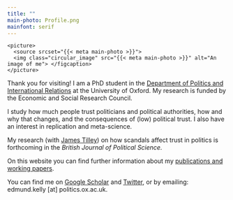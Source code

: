```yaml
---
title: ""
main-photo: Profile.png
mainfont: serif
---
```


::::: grid
::: {.g-col-12 .g-col-sm-4}
<!--quarto publish gh-pages -->

<div class="grid" style="--bs-columns: 5; row-gap: 0;">
  <div class="g-col-1 g-col-sm-0"></div>
  <div class="g-col-3 g-col-sm-5">
    <picture>
      <source srcset="{{< meta main-photo >}}">
      <img class="circular_image" src="{{< meta main-photo >}}" alt="An image of me"> </figcaption>
    </picture>
  </div>
  <div class="g-col-1 g-col-sm-0"></div>
</div>
:::

::: {.g-col-12 .g-col-sm-8}
Thank you for visiting! I am a PhD student in the [Department of Politics and International Relations](https://www.politics.ox.ac.uk/person/edmund-kelly) at the University of Oxford. My research is funded by the Economic and Social Research Council.

I study how much people trust politicians and political authorities, how and why that changes, and the consequences of (low) political trust. I also have an interest in replication and meta-science.

My research (with [James Tilley](https://www.politics.ox.ac.uk/person/james-tilley)) on how scandals affect trust in politics is forthcoming in the *British Journal of Political Science.*

On this website you can find further information about my [publications and working papers](https://edmund.kelly.github.io/research). 

You can find me on [Google Scholar](https://scholar.google.com/citations?user=oi6BV7sAAAAJ&hl=en) and [Twitter](https://x.com/edmundbkelly), or by emailing: edmund.kelly \[at\] politics.ox.ac.uk.
:::
:::::
